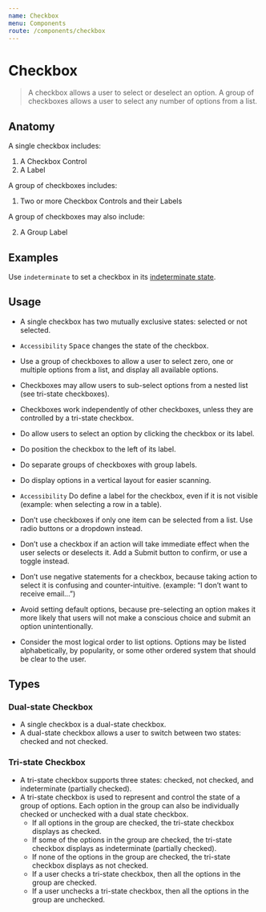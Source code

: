 ```yaml
---
name: Checkbox
menu: Components
route: /components/checkbox
---
```



# Checkbox

> A checkbox allows a user to select or deselect an option. A group of checkboxes allows a user to select any number of options from a list.

## Anatomy

A single checkbox includes:

1. A Checkbox Control
2. A Label

A group of checkboxes includes:

1. Two or more Checkbox Controls and their Labels

A group of checkboxes may also include:

2. A Group Label

## Examples

<Playground>
	<Checkbox
		label="Checkbox"
		help="Additional information about this checkbox."
	/>
</Playground>

Use `indeterminate` to set a checkbox in its [indeterminate state](https://developer.mozilla.org/en-US/docs/Web/HTML/Element/input/checkbox#Indeterminate_state_checkboxes).

<Playground>
	<Checkbox
		label="Checkbox"
		help="This checkbox starts out in the indeterminate/mixed state."
		indeterminate
	/>
</Playground>

## Usage

- A single checkbox has two mutually exclusive states: selected or not selected.
- `Accessibility` <kbd>Space</kbd> changes the state of the checkbox.
- Use a group of checkboxes to allow a user to select zero, one or multiple options from a list, and display all available options.
- Checkboxes may allow users to sub-select options from a nested list (see tri-state checkboxes).
- Checkboxes work independently of other checkboxes, unless they are controlled by a tri-state checkbox.

- Do allow users to select an option by clicking the checkbox or its label.
- Do position the checkbox to the left of its label.
- Do separate groups of checkboxes with group labels.
- Do display options in a vertical layout for easier scanning.
- `Accessibility` Do define a label for the checkbox, even if it is not visible (example: when selecting a row in a table).

- Don’t use checkboxes if only one item can be selected from a list. Use radio buttons or a dropdown instead.
- Don’t use a checkbox if an action will take immediate effect when the user selects or deselects it. Add a Submit button to confirm, or use a toggle instead.
- Don’t use negative statements for a checkbox, because taking action to select it is confusing and counter-intuitive. (example: “I don’t want to receive email…”)

- Avoid setting default options, because pre-selecting an option makes it more likely that users will not make a conscious choice and submit an option unintentionally.
- Consider the most logical order to list options. Options may be listed alphabetically, by popularity, or some other ordered system that should be clear to the user.

## Types

### Dual-state Checkbox

- A single checkbox is a dual-state checkbox.
- A dual-state checkbox allows a user to switch between two states: checked and not checked.

### Tri-state Checkbox

- A tri-state checkbox supports three states: checked, not checked, and indeterminate (partially checked).
- A tri-state checkbox is used to represent and control the state of a group of options. Each option in the group can also be individually checked or unchecked with a dual state checkbox.
    - If all options in the group are checked, the tri-state checkbox displays as checked.
    - If some of the options in the group are checked, the tri-state checkbox displays as indeterminate (partially checked).
    - If none of the options in the group are checked, the tri-state checkbox displays as not checked.
    - If a user checks a tri-state checkbox, then all the options in the group are checked.
    - If a user unchecks a tri-state checkbox, then all the options in the group are unchecked.
